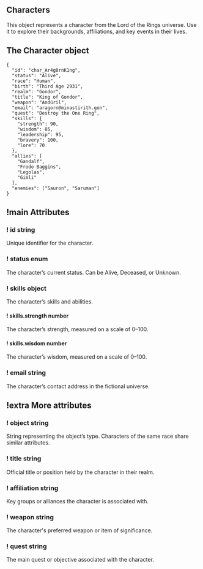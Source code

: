 
## Characters

This object represents a character from the Lord of the Rings universe. Use it to explore their backgrounds, affiliations, and key events in their lives.

## The Character object

<Hike as={APIReference}>

```jsonc THE CHARACTER OBJECT
{
  "id": "char_Ar4g0rnK1ng",
  "status": "Alive",
  "race": "Human",
  "birth": "Third Age 2931",
  "realm": "Gondor",
  "title": "King of Gondor",
  "weapon": "Andúril",
  "email": "aragorn@minastirith.gon",
  "quest": "Destroy the One Ring",
  "skills": {
    "strength": 90,
    "wisdom": 85,
    "leadership": 95,
    "bravery": 100,
    "lore": 70
  },
  "allies": [
    "Gandalf",
    "Frodo Baggins",
    "Legolas",
    "Gimli"
  ],
  "enemies": ["Sauron", "Saruman"]
}
```

## !main Attributes

### ! id string

Unique identifier for the character.

### ! status enum

The character’s current status. Can be Alive, Deceased, or Unknown.

### ! skills object

The character’s skills and abilities.

#### ! skills.strength number

The character’s strength, measured on a scale of 0–100.

#### ! skills.wisdom number

The character’s wisdom, measured on a scale of 0–100.

### ! email string

The character’s contact address in the fictional universe.

## !extra More attributes

### ! object string

String representing the object’s type. Characters of the same race share similar attributes.

### ! title string

Official title or position held by the character in their realm.

### ! affiliation string

Key groups or alliances the character is associated with.

### ! weapon string

The character's preferred weapon or item of significance.

### ! quest string

The main quest or objective associated with the character.

</Hike>
